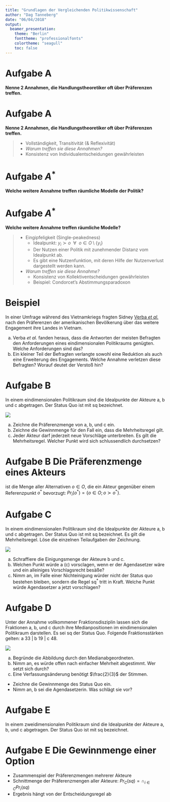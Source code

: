 ```yaml
---
title: "Grundlagen der Vergleichenden Politikwissenschaft"
author: "Dag Tanneberg"
date: "06/04/2018"
output:
  beamer_presentation:
    theme: "Berlin"
    fonttheme: "professionalfonts"
    colortheme: "seagull"
    toc: false
---
```


# Aufgabe A

**Nenne 2 Annahmen, die Handlungstheoretiker oft über Präferenzen treffen.**

# Aufgabe A

**Nenne 2 Annahmen, die Handlungstheoretiker oft über Präferenzen treffen.**

  > - Vollständigkeit, Transitivität (& Reflexivität)
  > - *Warum treffen sie diese Annahmen?*
  > - Konsistenz von Individualentscheidungen gewährleisten

# Aufgabe $A^*$

**Welche weitere Annahme treffen räumliche Modelle der Politik?**

# Aufgabe $A^*$

**Welche weitere Annahme treffen räumliche Modelle?**

  > - Eingipfeligkeit (Single-peakedness)
  >   - Idealpunkt: $y_i \succ o ~~ \forall ~~ o \in O\setminus\{y_i\}$
  >   - Der Nutzen einer Politik mit zunehmender Distanz vom
    Idealpunkt ab.
  >   - Es gibt eine Nutzenfunktion, mit deren Hilfe der
    Nutzenverlust dargestellt werden kann.
  > - *Warum treffen sie diese Annahme?*
  >   - Konsistenz von Kollektiventscheidungen gewährleisten
  >   - Beispiel: Condorcet's Abstimmungsparadoxon
  
# Beispiel

In einer Umfrage während des Vietnamkriegs fragten
Sidney [Verba *et al.*](https://www.cambridge.org/core/journals/american-political-science-review/article/public-opinion-and-the-war-in-vietnam/4CF464A54961820322468877568C89B0) nach den Präferenzen der amerikanischen
Bevölkerung über das weitere Engagement ihre Landes in Vietnam.

a. Verba *et al.* fanden heraus, dass die Antworten der
  meisten Befragten den Anforderungen eines eindimensionalen
  Politikraums genügten. Welche Anforderungen sind das?
b. Ein kleiner Teil der Befragten verlangte sowohl eine
  Reduktion als auch eine Erweiterung des Engagements.
  Welche Annahme verletzen diese Befragten? Worauf deutet
  der Verstoß hin?

# Aufgabe B

In einem eindimensionalen Politikraum sind die Idealpunkte der Akteure a, b und c abgetragen. Der Status Quo ist mit sq bezeichnet.

![](./problem_b.png)

a. Zeichne die Präferenzmenge von a, b, und c ein.
b. Zeichne die Gewinnmenge für den Fall ein, dass die Mehrheitsregel gilt.
c. Jeder Akteur darf jederzeit neue Vorschläge unterbreiten. Es gilt die Mehrheitsregel. Welcher Punkt wird sich schlussendlich durchsetzen?

# Aufgabe B Die **Präferenzmenge** eines Akteurs\dots

 \dots ist die Menge aller
  Alternativen $o \in O$, die ein Akteur gegenüber einem
  Referenzpunkt $o^*$ bevorzugt:
  $Pr_i(o^*) = \{o \in O; o \succ o^*\}$.

\begin{figure}
  \includegraphics[width = .5\textwidth]{ex_praeferenzmenge.png}
\end{figure}

# Aufgabe C

In einem eindimensionalen Politikraum sind die Idealpunkte der Akteure a, b und c abgetragen. Der Status Quo ist mit sq bezeichnet. Es gilt die Mehrheitsregel. Löse die einzelnen Teilaufgaben der Zeichnung.

![](./problem_c.png)

a. Schraffiere die Einigungsmenge der Akteure b und c.
b. Welchen Punkt würde a (c) vorsclagen, wenn er der Agendasetzer wäre und ein alleiniges Vorschlagsrecht besäße?
c. Nimm an, im Falle einer Nichteinigung würder nicht der Status quo bestehen bleiben, sondern die Regel sq$^*$ tritt in Kraft. Welche Punkt würde Agendasetzer a jetzt vorschlagen?

# Aufgabe D

Unter der Annahme vollkommener Fraktionsdisziplin lassen sich die Fraktionen a, b, und c durch ihre Medianpositionen im eindimensionalen Politikraum darstellen. Es sei sq der Status Quo. Folgende Fraktionsstärken gelten: a 33 | b 19 | c 48.

![](./problem_d.png)

a. Begründe die Abbildung durch den Medianabgeordneten.
b. Nimm an, es würde offen nach einfacher Mehrheit abgestimmt. Wer setzt sich durch?
c. Eine Verfassungsänderung benötigt $\frac{2}{3}$ der Stimmen.
  - Zeichne die Gewinnmenge des Status Quo ein.
  - Nimm an, b sei die Agendasetzerin. Was schlägt sie vor?

# Aufgabe E

In einem zweidimensionalen Politikraum sind die Idealpunkte der Akteure a, b, und c abgetragen. Der Status Quo ist mit sq bezeichnet.

\begin{columns}
  \begin{column}{.5\textwidth}
    \includegraphics{problem_e.png}
  \end{column}
  \begin{column}{.5\textwidth}
    \begin{itemize}
      \item Wie gewichten die Akteure beide Dimensionen?
      \item Schraffiere die Gewinnmenge unter Geltung der Mehrheitsregel.
     \item Schraffiere die Gewinnmenge unter Geltung der Einstimmigkeitsregel.
    \end{itemize}
  \end{column}
\end{columns}

# Aufgabe E Die **Gewinnmenge** einer Option\dots
  - Zusammenspiel der Präferenzmengen mehrerer Akteure
  - Schnittmenge der Präferenzmengen aller Akteure: $Pr_C(sq) = \cap_{i \in C}Pr_i(sq)$
  - Ergebnis hängt von der Entscheidungsregel ab
